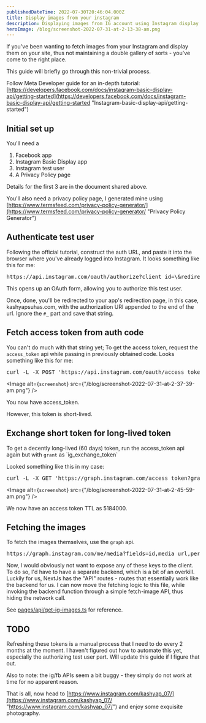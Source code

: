 ```yaml
---
publishedDateTime: 2022-07-30T20:46:04.000Z
title: Display images from your instagram
description: Displaying images from IG account using Instagram display and graph API
heroImage: /blog/screenshot-2022-07-31-at-2-13-38-am.png
---
```


If you've been wanting to fetch images from your Instagram and display them on your site, thus not maintaining a double gallery of sorts - you've come to the right place.

This guide will briefly go through this non-trivial process.

Follow Meta Developer guide for an in-depth tutorial: [https://developers.facebook.com/docs/instagram-basic-display-api/getting-started](https://developers.facebook.com/docs/instagram-basic-display-api/getting-started "Instagram-basic-display-api/getting-started")

## Initial set up

You'll need a

1. Facebook app
2. Instagram Basic Display app
3. Instagram test user
4. A Privacy Policy page

Details for the first 3 are in the document shared above.

You'll also need a privacy policy page, I generated mine using [https://www.termsfeed.com/privacy-policy-generator/](https://www.termsfeed.com/privacy-policy-generator/ "Privacy Policy Generator")

## Authenticate test user

Following the official tutorial, construct the auth URL, and paste it into the browser where you've already logged into Instagram. It looks something like this for me:

<pre>https://api.instagram.com/oauth/authorize?client_id=\<CLIENT_ID\>&redirect_uri=https://www.kashyapsuhas.com/&scope=user_profile,user_media&response_type=code</pre>

This opens up an OAuth form, allowing you to authorize this test user.

Once, done, you'll be redirected to your app's redirection page, in this case, kashyapsuhas.com, with the authorization URI appended to the end of the url. Ignore the `#_` part and save that string.

## Fetch access token from auth code

You can't do much with that string yet; To get the access token, request the `access_token` api while passing in previously obtained code. Looks something like this for me:

<pre>curl -L -X POST 'https://api.instagram.com/oauth/access_token' -F 'client_id="\<CLIENT_ID>"' -F 'client_secret="\<CLIENT_SECRET>"' -F 'grant_type="authorization_code"' -F 'redirect_uri="https://www.kashyapsuhas.com/"' -F 'code="\<AUTH_CODE>"'</pre>

<Image
  alt={`screenshot`}
  src={"/blog/screenshot-2022-07-31-at-2-37-39-am.png"}
/>

You now have access_token.

However, this token is short-lived.

## Exchange short token for long-lived token

To get a decently long-lived (60 days) token, run the access_token api again but with `grant` as \`ig_exchange_token\`

Looked something like this in my case:

<pre>curl -L -X GET 'https://graph.instagram.com/access_token?grant_type=ig_exchange_token&client_secret=\<CLIENT_SECRET>&access_token=\<SECRET_TOKEN>'</pre>

<Image
  alt={`screenshot`}
  src={"/blog/screenshot-2022-07-31-at-2-45-59-am.png"}
/>

We now have an access token TTL as 5184000.

## Fetching the images

To fetch the images themselves, use the `graph` api.

<pre>https://graph.instagram.com/me/media?fields=id,media_url,permalink,caption&access_token=\<TOKEN></pre>

Now, I would obviously not want to expose any of these keys to the client. To do so, I'd have to have a separate backend, which is a bit of an overkill. Luckily for us, NextJs has the "API" routes - routes that essentially work like the backend for us. I can now move the fetching logic to this file, while invoking the backend function through a simple fetch-image API, thus hiding the network call.

See [pages/api/get-ig-images.ts](https://github.com/kashyap07/kashyapsuhas.com/blob/main/pages/api/get-ig-images.ts) for reference.

## TODO

Refreshing these tokens is a manual process that I need to do every 2 months at the moment. I haven't figured out how to automate this yet, especially the authorizing test user part. Will update this guide if I figure that out.

Also to note: the ig/fb APIs seem a bit buggy - they simply do not work at time for no apparent reason.

That is all, now head to [https://www.instagram.com/kashyap_07/](https://www.instagram.com/kashyap_07/ "https://www.instagram.com/kashyap_07/") and enjoy some exquisite photography.
